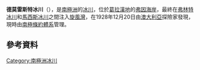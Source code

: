 {{Coord|67|22|S|65|35|W|source:GNIS|display=title}}

'''德莫雷斯特冰川'''（{{lang-en|Demorest Glacier}}），是[[南極洲|南極洲]]的[[冰川|冰川]]，位於[[葛拉漢地|葛拉漢地]]的[[弗因海岸|弗因海岸]]，最終在[[弗林特冰川|弗林特冰川]]和[[馬西斯冰川|馬西斯冰川]]之間注入[[旋風灣|旋風灣]]，在1928年12月20日由[[澳大利亞|澳大利亞]]探險家發現，現時由[[南極條約體系|南極條約體系]]管理。

==參考資料==
{{usgs-gazetteer|id=3725}}

{{DEFAULTSORT:Demorest Glacier}}
[[Category:南極洲冰川|Category:南極洲冰川]]


{{FoynCoast-geo-stub}}